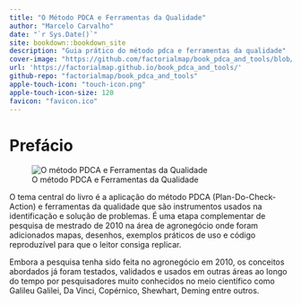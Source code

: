 ```yaml
--- 
title: "O Método PDCA e Ferramentas da Qualidade"
author: "Marcelo Carvalho"
date: "`r Sys.Date()`"
site: bookdown::bookdown_site
description: "Guia prático do método pdca e ferramentas da qualidade"
cover-image: "https://github.com/factorialmap/book_pdca_and_tools/blob/master/images/pdca_capa.PNG"
url: 'https://factorialmap.github.io/book_pdca_and_tools/'
github-repo: "factorialmap/book_pdca_and_tools"
apple-touch-icon: "touch-icon.png"
apple-touch-icon-size: 120
favicon: "favicon.ico"
---
```



# Prefácio {-}

<p align="center">![O método PDCA e Ferramentas da Qualidade](images/pdca_capa.png)</p>

O tema central do livro é a aplicação do método PDCA (Plan-Do-Check-Action) e ferramentas da qualidade que são instrumentos usados na identificação e solução de problemas. É uma etapa complementar de pesquisa de mestrado de 2010 na área de agronegócio onde foram adicionados mapas, desenhos, exemplos práticos de uso e código reproduzível para que o leitor consiga replicar.

Embora a pesquisa tenha sido feita no agronegócio em 2010, os conceitos abordados já foram testados, validados e usados em outras áreas ao longo do tempo por pesquisadores muito conhecidos no meio científico como Galileu Galilei, Da Vinci, Copérnico, Shewhart, Deming entre outros.

